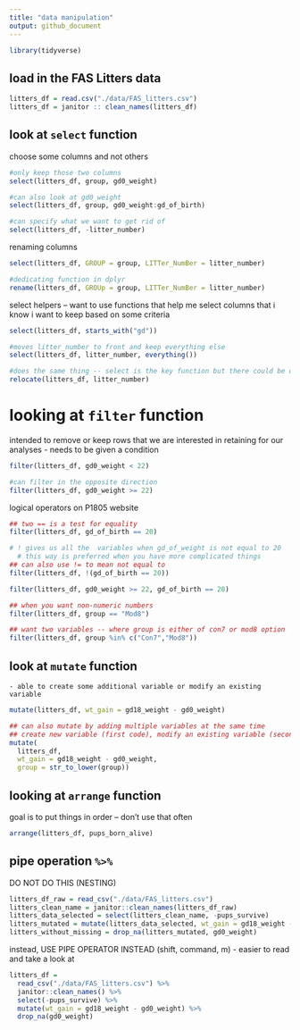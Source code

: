 ```yaml
---
title: "data manipulation"
output: github_document
---
```


```r
library(tidyverse)
```

## load in the FAS Litters data 

```r
litters_df = read.csv("./data/FAS_litters.csv")
litters_df = janitor :: clean_names(litters_df)
```

## look at `select` function

choose some columns and not others 

```r
#only keep those two columns
select(litters_df, group, gd0_weight)
```
```r
#can also look at gd0_weight
select(litters_df, group, gd0_weight:gd_of_birth)
```
```r
#can specify what we want to get rid of 
select(litters_df, -litter_number)
```

renaming columns
```r
select(litters_df, GROUP = group, LITTer_NumBer = litter_number)
```
```r
#dedicating function in dplyr
rename(litters_df, GROUp = group, LITTer_NumBer = litter_number)
```

select helpers -- want to use functions that help me select columns that i know i want to keep based on some criteria 
```r
select(litters_df, starts_with("gd"))
```

```r
#moves litter_number to front and keep everything else 
select(litters_df, litter_number, everything())
```

```r
#does the same thing -- select is the key function but there could be other functions that do the same thing
relocate(litters_df, litter_number)
```

# looking at `filter` function 

intended to remove or keep rows that we are interested in retaining for our analyses 
  - needs to be given a condition 

```r
filter(litters_df, gd0_weight < 22)
```

```r
#can filter in the opposite direction
filter(litters_df, gd0_weight >= 22)
```
logical operators on P1805 website 
```r
## two == is a test for equality
filter(litters_df, gd_of_birth == 20)
```

```r
# ! gives us all the  variables when gd_of_weight is not equal to 20
  # this way is preferred when you have more complicated things 
## can also use != to mean not equal to
filter(litters_df, !(gd_of_birth == 20))
```

```r
filter(litters_df, gd0_weight >= 22, gd_of_birth == 20) 
```
```r
## when you want non-numeric numbers 
filter(litters_df, group == "Mod8")
```

```r
## want two variables -- where group is either of con7 or mod8 option 
filter(litters_df, group %in% c("Con7","Mod8"))
```



## look at `mutate` function
    - able to create some additional variable or modify an existing variable 
  
```r
mutate(litters_df, wt_gain = gd18_weight - gd0_weight)
```
```r
## can also mutate by adding multiple variables at the same time 
## create new variable (first code), modify an existing variable (second code)
mutate(
  litters_df, 
  wt_gain = gd18_weight - gd0_weight,
  group = str_to_lower(group))
```

## looking at `arrange` function 
goal is to put things in order -- don't use that often

```r
arrange(litters_df, pups_born_alive)
```

## pipe operation `%>%` 

DO NOT DO THIS (NESTING)
```r
litters_df_raw = read_csv("./data/FAS_litters.csv")
litters_clean_name = janitor::clean_names(litters_df_raw)
litters_data_selected = select(litters_clean_name, -pups_survive)
litters_mutated = mutate(litters_data_selected, wt_gain = gd18_weight - gd0_weight)
litters_without_missing = drop_na(litters_mutated, gd0_weight)
```

instead, USE PIPE OPERATOR INSTEAD (shift, command, m) 
  - easier to read and take a look at 
```r
litters_df = 
  read_csv("./data/FAS_litters.csv") %>% 
  janitor::clean_names() %>% 
  select(-pups_survive) %>% 
  mutate(wt_gain = gd18_weight - gd0_weight) %>% 
  drop_na(gd0_weight)
```

